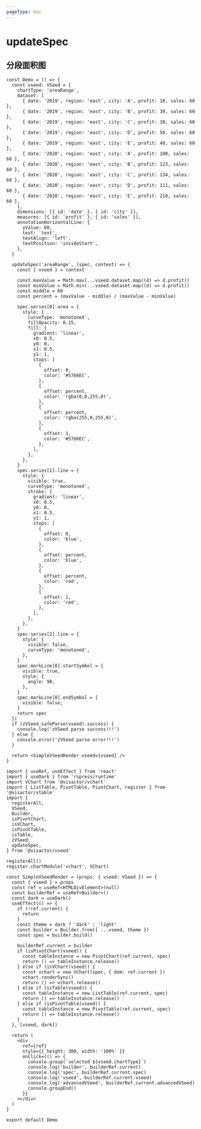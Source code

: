 ```yaml
---
pageType: doc
---
```


# updateSpec

## 分段面积图

```tsx
const Demo = () => {
  const vseed: VSeed = {
    chartType: 'areaRange',
    dataset: [
      { date: '2019', region: 'east', city: 'A', profit: 10, sales: 60 },
      { date: '2019', region: 'east', city: 'B', profit: 30, sales: 60 },
      { date: '2019', region: 'east', city: 'C', profit: 30, sales: 60 },
      { date: '2019', region: 'east', city: 'D', profit: 50, sales: 60 },
      { date: '2019', region: 'east', city: 'E', profit: 40, sales: 60 },
      { date: '2020', region: 'east', city: 'A', profit: 100, sales: 60 },
      { date: '2020', region: 'east', city: 'B', profit: 123, sales: 60 },
      { date: '2020', region: 'east', city: 'C', profit: 134, sales: 60 },
      { date: '2020', region: 'east', city: 'D', profit: 111, sales: 60 },
      { date: '2020', region: 'east', city: 'E', profit: 210, sales: 60 },
    ],
    dimensions: [{ id: 'date' }, { id: 'city' }],
    measures: [{ id: 'profit' }, { id: 'sales' }],
    annotationHorizontalLine: {
      yValue: 60,
      text: 'text',
      textAlign: 'left',
      textPosition: 'insideStart',
    },
  }

  updateSpec('areaRange', (spec, context) => {
    const { vseed } = context

    const maxValue = Math.max(...vseed.dataset.map((d) => d.profit))
    const minValue = Math.min(...vseed.dataset.map((d) => d.profit))
    const middle = 60
    const percent = (maxValue - middle) / (maxValue - minValue)

    spec.series[0].area = {
      style: {
        curveType: 'monotoneX',
        fillOpacity: 0.15,
        fill: {
          gradient: 'linear',
          x0: 0.5,
          y0: 0,
          x1: 0.5,
          y1: 1,
          stops: [
            {
              offset: 0,
              color: '#5766EC',
            },
            {
              offset: percent,
              color: 'rgba(0,0,255,0)',
            },
            {
              offset: percent,
              color: 'rgba(255,0,255,0)',
            },
            {
              offset: 1,
              color: '#5766EC',
            },
          ],
        },
      },
    }
    spec.series[1].line = {
      style: {
        visible: true,
        curveType: 'monotoneX',
        stroke: {
          gradient: 'linear',
          x0: 0.5,
          y0: 0,
          x1: 0.5,
          y1: 1,
          stops: [
            {
              offset: 0,
              color: 'blue',
            },
            {
              offset: percent,
              color: 'blue',
            },
            {
              offset: percent,
              color: 'red',
            },
            {
              offset: 1,
              color: 'red',
            },
          ],
        },
      },
    }
    spec.series[2].line = {
      style: {
        visible: false,
        curveType: 'monotoneX',
      },
    }
    spec.markLine[0].startSymbol = {
      visible: true,
      style: {
        angle: 90,
      },
    }
    spec.markLine[0].endSymbol = {
      visible: false,
    }
    return spec
  })
  if (zVSeed.safeParse(vseed).success) {
    console.log('zVSeed parse success!!!')
  } else {
    console.error('zVSeed parse error!!!')
  }

  return <SimpleVSeedRender vseed={vseed} />
}

import { useRef, useEffect } from 'react'
import { useDark } from 'rspress/runtime'
import VChart from '@visactor/vchart'
import { ListTable, PivotTable, PivotChart, register } from '@visactor/vtable'
import {
  registerAll,
  VSeed,
  Builder,
  isPivotChart,
  isVChart,
  isPivotTable,
  isTable,
  zVSeed,
  updateSpec,
} from '@visactor/vseed'

registerAll()
register.chartModule('vchart', VChart)

const SimpleVSeedRender = (props: { vseed: VSeed }) => {
  const { vseed } = props
  const ref = useRef<HTMLDivElement>(null)
  const builderRef = useRef<Builder>()
  const dark = useDark()
  useEffect(() => {
    if (!ref.current) {
      return
    }
    const theme = dark ? 'dark' : 'light'
    const builder = Builder.from({ ...vseed, theme })
    const spec = builder.build()

    builderRef.current = builder
    if (isPivotChart(vseed)) {
      const tableInstance = new PivotChart(ref.current, spec)
      return () => tableInstance.release()
    } else if (isVChart(vseed)) {
      const vchart = new VChart(spec, { dom: ref.current })
      vchart.renderSync()
      return () => vchart.release()
    } else if (isTable(vseed)) {
      const tableInstance = new ListTable(ref.current, spec)
      return () => tableInstance.release()
    } else if (isPivotTable(vseed)) {
      const tableInstance = new PivotTable(ref.current, spec)
      return () => tableInstance.release()
    }
  }, [vseed, dark])

  return (
    <div
      ref={ref}
      style={{ height: 300, width: '100%' }}
      onClick={() => {
        console.group(`selected ${vseed.chartType}`)
        console.log('builder', builderRef.current)
        console.log('spec', builderRef.current.spec)
        console.log('vseed', builderRef.current.vseed)
        console.log('advancedVSeed', builderRef.current.advancedVSeed)
        console.groupEnd()
      }}
    ></div>
  )
}

export default Demo
```
